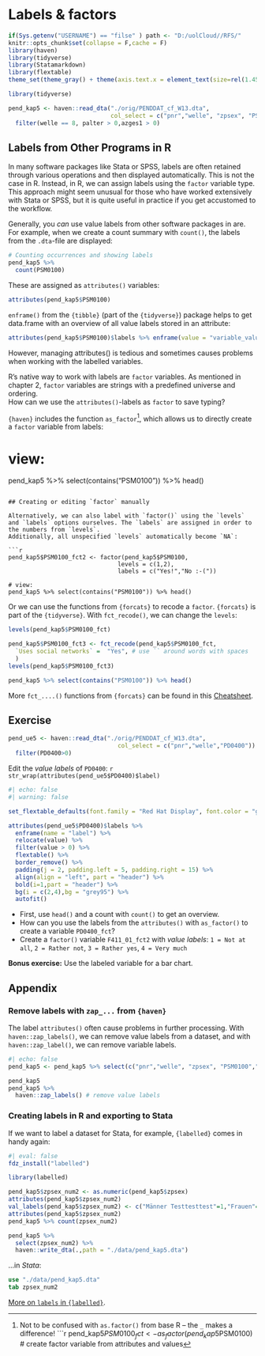 # Labels & factors {#lab_fct}


```r
if(Sys.getenv("USERNAME") == "filse" ) path <- "D:/uolCloud//RFS/"
knitr::opts_chunk$set(collapse = F,cache = F)
library(haven)
library(tidyverse)
library(Statamarkdown)
library(flextable)
theme_set(theme_gray() + theme(axis.text.x = element_text(size=rel(1.45))))
```
```r
library(tidyverse)

pend_kap5 <- haven::read_dta("./orig/PENDDAT_cf_W13.dta",
                             col_select = c("pnr","welle", "zpsex", "PSM0100","azges1","palter")) %>% 
  filter(welle == 8, palter > 0,azges1 > 0)
```


## Labels from Other Programs in R

In many software packages like Stata or SPSS, labels are often retained through various operations and then displayed automatically. 
This is not the case in R. 
Instead, in R, we can assign labels using the `factor` variable type. 
This approach might seem unusual for those who have worked extensively with Stata or SPSS, but it is quite useful in practice if you get accustomed to the workflow.


Generally, you *can* use value labels from other software packages in are. 
For example, when we create a count summary with `count()`, the labels from the `.dta`-file are displayed:

```r
# Counting occurrences and showing labels
pend_kap5 %>% 
  count(PSM0100)
```
These are assigned as `attributes()` variables:

```r
attributes(pend_kap5$PSM0100)
```

`enframe()` from the `{tibble}` (part of the `{tidyverse}`) package helps to get data.frame with an overview of all value labels stored in an attribute:
```r
attributes(pend_kap5$PSM0100)$labels %>% enframe(value = "variable_value",name = "label")
```


However, managing attributes() is tedious and sometimes causes problems when working with the labelled variables.

R's native way to work with labels are `factor` variables.
As mentioned in chapter 2, `factor` variables are strings with a predefined universe and ordering.  
How can we use the `attributes()`-labels as `factor` to save typing?

`{haven}` includes the function `as_factor`[^2], which allows us to directly create a `factor` variable from labels:

[^2]: Not to be confused with `as.factor()` from base R – the `_` makes a difference!
```r
pend_kap5$PSM0100_fct <- as_factor(pend_kap5$PSM0100) # create factor variable from attributes and values

# view:
pend_kap5 %>% select(contains("PSM0100")) %>% head()
```

## Creating or editing `factor` manually

Alternatively, we can also label with `factor()` using the `levels` and `labels` options ourselves. The `labels` are assigned in order to the numbers from `levels`.
Additionally, all unspecified `levels` automatically become `NA`:

```r
pend_kap5$PSM0100_fct2 <- factor(pend_kap5$PSM0100,
                               levels = c(1,2),
                               labels = c("Yes!","No :-("))

# view:
pend_kap5 %>% select(contains("PSM0100")) %>% head()

```

Or we can use the functions from `{forcats}` to recode a `factor`. `{forcats}` is part of the `{tidyverse}`. With `fct_recode()`, we can change the `levels`:

```r
levels(pend_kap5$PSM0100_fct)

pend_kap5$PSM0100_fct3 <- fct_recode(pend_kap5$PSM0100_fct,
  `Uses social networks` =  "Yes", # use `` around words with spaces
  )
levels(pend_kap5$PSM0100_fct3)
```

```r
pend_kap5 %>% select(contains("PSM0100")) %>% head()
```

More `fct_....()` functions from `{forcats}` can be found in this [Cheatsheet](https://raw.githubusercontent.com/rstudio/cheatsheets/main/factors.pdf).





## Exercise

```r
pend_ue5 <- haven::read_dta("./orig/PENDDAT_cf_W13.dta",
                               col_select = c("pnr","welle","PD0400")) %>% 
  filter(PD0400>0)
```

Edit the *value labels* of `PD0400`: `r str_wrap(attributes(pend_ue5$PD0400)$label)`

```r
#| echo: false
#| warning: false

set_flextable_defaults(font.family = "Red Hat Display", font.color = "grey25", border.color = "grey25", font.size = 8, padding = .75)

attributes(pend_ue5$PD0400)$labels %>% 
  enframe(name = "label") %>% 
  relocate(value) %>% 
  filter(value > 0) %>% 
  flextable() %>% 
  border_remove() %>% 
  padding(j = 2, padding.left = 5, padding.right = 15) %>% 
  align(align = "left", part = "header") %>% 
  bold(i=1,part = "header") %>% 
  bg(i = c(2,4),bg = "grey95") %>% 
  autofit() 
```

+ First, use `head()` and a count with `count()` to get an overview.
+ How can you use the labels from the `attributes()` with `as_factor()` to create a variable `PD0400_fct`?
+ Create a `factor()` variable `F411_01_fct2` with *value labels*: `1 = Not at all`, `2 = Rather not`, `3 = Rather yes`, `4 = Very much`

**Bonus exercise:** Use the labeled variable for a bar chart.

## Appendix

### Remove labels with `zap_...` from `{haven}`

The label `attributes()` often cause problems in further processing. With `haven::zap_labels()`, we can remove value labels from a dataset, and with `haven::zap_label()`, we can remove variable labels.

```r
#| echo: false
pend_kap5 <- pend_kap5 %>% select(c("pnr","welle", "zpsex", "PSM0100","azges1","palter"))
```

```r
pend_kap5
pend_kap5 %>% 
  haven::zap_labels() # remove value labels
```


### Creating labels in R and exporting to Stata

If we want to label a dataset for Stata, for example, `{labelled}` comes in handy again:

```r
#| eval: false
fdz_install("labelled")
```


```r
library(labelled)
```

```r
pend_kap5$zpsex_num2 <- as.numeric(pend_kap5$zpsex)
attributes(pend_kap5$zpsex_num2)
val_labels(pend_kap5$zpsex_num2) <- c("Männer Testtesttest"=1,"Frauen"=2)
attributes(pend_kap5$zpsex_num2)
pend_kap5 %>% count(zpsex_num2)
```
```r
pend_kap5 %>% 
  select(zpsex_num2) %>% 
  haven::write_dta(.,path = "./data/pend_kap5.dta")
```

...in *Stata*:
```stata
use "./data/pend_kap5.dta" 
tab zpsex_num2 
```

[More on `labels` in `{labelled}`](https://joseph.larmarange.net/intro_labelled.html).